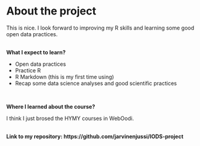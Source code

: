
# About the project
  
This is nice. I look forward to improving my R skills and learning some good open data practices.<br/><br/>
  
**What I expect to learn?**
  
* Open data practices
* Practice R
* R Markdown (this is my first time using)
* Recap some data science analyses and good scientific practices

<br/>

**Where I learned about the course?**
  
I think I just brosed the HYMY courses in WebOodi.<br/><br/>


**Link to my repository: https://github.com/jarvinenjussi/IODS-project**
  
